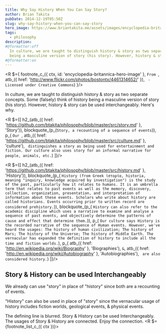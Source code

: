 ```yaml
---
title: Why Say History When You Can Say Story?
author: Brian Takita
pubDate: 2014-12-19T05:50Z
slug: why-say-history-when-you-can-say-story
hero_image: https://www.briantakita.me/assets/images/encyclopedia-britannica.jpg
tags:
  - philosophy
description:
#@formatter:off
  In culture, we are taught to distinguish history & story as two separate concepts. Some (falsely) think of history
  being a masculine version of story (his story). However, history & story can be used interchangeably. Here's why.
#@formatter:on
---
```


<R $={
	footnote_c_({ ctx, id: 'encyclopedia-britannica-hero-image' },
		`From `, atb_({ href: 'http://www.flickr.com/photos/bostontx/4461314652/' }), ` - Licensed under Creative Commons`)
}/>

In culture, we are taught to distinguish history & story as two separate concepts. Some (falsely) think of history
being a masculine version of story (his story). However, history & story can be used interchangeably. Here's why.

<R $={[
	h2_(atb_({ href: 'https://github.com/btakita/philosophy/blob/master/src/story.md' }, 'Story')),
	blockquote_(p_(`Story, a recounting of a sequence of events`)),
	p_(
		`Our `, atb_({ href: 'https://github.com/btakita/philosophy/blob/master/src/culture.md' }, 'culture'), `
		distinguishes a story as being used for entertainment and fiction. Our culture also uses story for an informal
		narrative for people, animals, etc.`)
]}/>

<R $={[
	h2_(atb_({ href: 'https://github.com/btakita/philosophy/blob/master/src/history.md' }, 'History')),
	blockquote_(p_(
		`History (from Greek ἱστορία, historia, meaning "inquiry, knowledge acquired by investigation") is the study of
		the past, particularly how it relates to humans. It is an umbrella term that relates to past events as well as
		the memory, discovery, collection, organization, presentation, and interpretation of information about these
		events. Scholars who write about history are called historians. Events occurring prior to written record are
		considered prehistory.`)),
	blockquote_(p_(
		`History can also refer to the academic discipline which uses a narrative to examine and analyse a sequence of
		past events, and objectively determine the patterns of cause and effect that determine them.`)),
	p_(
		`Our culture says History is the recorded narrative of the sequence of Human events. However, we've heard the
		usages: The history of human civilization; The history of Mars; The history of the Universe; The history of
		Middle Earth. The vernacular has expanded the definition of history to include all the time and fiction worlds.`),
	p_(
		atb_({ href: 'http://en.wikipedia.org/wiki/Biography' }, 'Biographies'), ` & `,
		atb_({ href: 'http://en.wikipedia.org/wiki/Autobiography' }, 'Autobiographies'), ` are also considered history.`)
]}/>

## Story & History can be used Interchangeably

We already can use "story" in place of "history" since both are a recounting of events.

"History" can also be used in place of "story" since the vernacular usage of history includes fiction worlds, geological
events, & physical events.

The defining line is blurred. Story & History can be used Interchangeably. The usages of Story & History are
connected. Enjoy the connection.
<R $={footnote_list_c_({ ctx })}></R>
